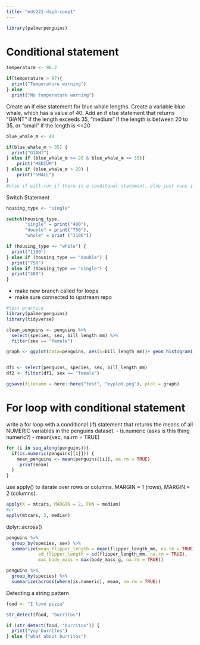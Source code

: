 ```yaml
---
title: "eds221-day3-comp1"
---
```


```r
library(palmerpenguins)
```


# Conditional statement

```r
temperature <- 98.2

if(temperature > 97){
  print("Temperature warning")
} else
  print("No temperature warning")
```
Create an if else statement for blue whale lengths. Create a variable blue whale, which has a value of 40. Add an if else statement that returns "GIANT" if the length exceeds 35, "medium" if the length is between 20 to 35, or "small" if the length is <=20


```r
blue_whale_m <- 40

if(blue_whale_m > 35) { 
  print("GIANT")
} else if (blue_whale_m >= 20 & blue_whale_m <= 35){ 
    print("MEDIUM")
} else if (blue_whale_m > 20) { 
    print("SMALL")
}
#else if will run if there is a conditonal statement. else just runs if there is no conditional statement
```

Switch Statement
```r
housing_type <- "single"

switch(housing_type,
       "single" = print("400"),
       "double" = print("750"),
       "whole" = print ("1100"))

if (housing_type == "whole") {
  print("1100")
} else if (housing_type == "double") {
  print("750")
} else if (housing_type == "single") {
  print("400")
}
```

-   make new branch called for loops
-   make sure connected to upstream repo



```r
#test practice
library(palmerpenguins)
library(tidyverse)

clean_penguins <- penguins %>% 
  select(species, sex, bill_length_mm) %>% 
  filter(sex == "female")

graph <- ggplot(data=penguins, aes(x=bill_length_mm))+ geom_histogram()


df1 <- select(penguins, species, sex, bill_length_mm)
df2 <- filter(df1, sex == "female")

ggsave(filename = here::here("test", "myplot.png"), plot = graph)
```
# For loop with conditional statement

write a for loop with a conditional (if) statement that returns the means of all NUMERIC variables in the penguins dataset.
-   is.numeric (asks is this thing numeric?)
-   mean(vec, na.rm = TRUE)

```r


for (i in seq_along(penguins)){
  if(is.numeric(penguins[[i]])) {
    mean_penguins <- mean(penguins[[i]], na.rm = TRUE)
     print(mean)
  }
}
```

use apply() to iterate over rows or columns. MARGIN = 1 (rows), MARGIN = 2 (columns).
```r
apply(X = mtcars, MARGIN = 2, FUN = median)
#or
apply(mtcars, 2, median)
```
dplyr::across()
```r
penguins %>% 
  group_by(species, sex) %>% 
  summarize(mean_flipper_length = mean(flipper_length_mm, na.rm = TRUE),
            sd_flipper_length = sd(flipper_length_mm, na.rm = TRUE), 
            max_body_mass = max(body_mass_g, na.rm = TRUE))
```

```r
penguins %>% 
  group_by(species) %>% 
  summarize(across(where(is.numeric), mean, na.rm = TRUE))
```


Detecting a string pattern
```r
food <- "I love pizza"

str_detect(food, "burritos")

if (str_detect(food, "burritos")) {
  print("yay burritos")
} else ("what about burritos")
```






